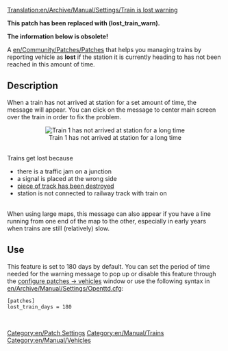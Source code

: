 [[Translation:en/Archive/Manual/Settings/Train is lost warning]]
{{en/Expand|Replacing with new patch info}}

[[Category:en/Patch Settings]]
[[Category:en/Manual/Trains]]
[[Category:en/Manual/Vehicles]]

'''This patch has been replaced with (lost_train_warn).'''

'''The information below is obsolete!'''


A [[en/Community/Patches/Patches]] that helps you managing trains by reporting vehicle as '''lost''' if the station it is currently heading to has not been reached in this amount of time.

== Description ==

When a train has not arrived at station for a set amount of time, the message will appear.
You can click on the message to center main screen over the train in order to fix the problem.
<center>[[File:en/Archive/Manual/Settings/Losttrain.png|center|frame|Train 1 has not arrived at station for a long time]]</center>
<br>
Trains get lost because
<ul>
<li>there is a traffic jam on a junction</li>
<li>a signal is placed at the wrong side</li>
<li>[[en/Manual/Disasters|piece of track has been destroyed]]</li>
<li>station is not connected to railway track with train on</li>
</ul>
<br>
When using large maps, this message can also appear if you have a line running from one end of the map to the other, especially in early years when trains are still (relatively) slow.
<br>

== Use ==
This feature is set to 180 days by default. You can set the period of time needed for the warning message to pop up or disable this feature through the [[en/Archive/Manual/Settings/Configuring patches/Vehicles|configure patches -> vehicles]] window or use the following syntax in [[en/Archive/Manual/Settings/Openttd.cfg]]:

<pre>
[patches]
lost_train_days = 180
</pre>
<br>